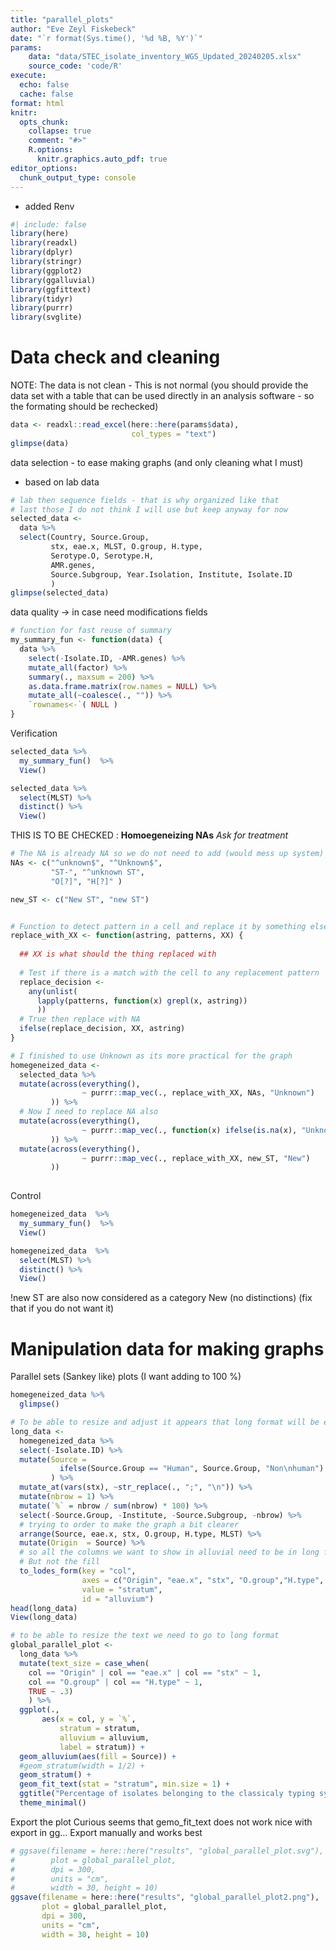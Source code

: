 ```yaml
---
title: "parallel_plots"
author: "Eve Zeyl Fiskebeck"
date: "`r format(Sys.time(), '%d %B, %Y')`"
params:
    data: "data/STEC_isolate_inventory_WGS_Updated_20240205.xlsx"
    source_code: 'code/R'
execute: 
  echo: false
  cache: false
format: html
knitr:
  opts_chunk: 
    collapse: true
    comment: "#>" 
    R.options:
      knitr.graphics.auto_pdf: true
editor_options: 
  chunk_output_type: console
---
```


- added Renv

```r
#| include: false
library(here)
library(readxl)
library(dplyr)
library(stringr)
library(ggplot2)
library(ggalluvial)
library(ggfittext)
library(tidyr)
library(purrr)
library(svglite)
```

# Data check and cleaning 

NOTE: The data is not clean - This is not normal (you should provide the data set with a table that can be used directly in an analysis software - so the formating should be rechecked)

```r
data <- readxl::read_excel(here::here(params$data),
                           col_types = "text")
glimpse(data) 
```

data selection - to ease making graphs (and only cleaning what I must)

- based on lab data 
```r
# lab then sequence fields - that is why organized like that
# last those I do not think I will use but keep anyway for now
selected_data <- 
  data %>% 
  select(Country, Source.Group, 
         stx, eae.x, MLST, O.group, H.type, 
         Serotype.O, Serotype.H,  
         AMR.genes,
         Source.Subgroup, Year.Isolation, Institute, Isolate.ID
         ) 
glimpse(selected_data)
```

data quality -> in case need modifications fields

```r
# function for fast reuse of summary
my_summary_fun <- function(data) {
  data %>%
    select(-Isolate.ID, -AMR.genes) %>%
    mutate_all(factor) %>%
    summary(., maxsum = 200) %>%
    as.data.frame.matrix(row.names = NULL) %>% 
    mutate_all(~coalesce(., "")) %>%
    `rownames<-`( NULL ) 
}
```

Verification 

```r
selected_data %>% 
  my_summary_fun()  %>%
  View()

selected_data %>%
  select(MLST) %>%
  distinct() %>%
  View()
```



THIS IS TO BE CHECKED : **Homoegeneizing NAs** 
_Ask for treatment_


<!-- 
Most should be solved because need to take WGS
* have to be filtered  - considered as right (even though made by 2 different methods)

- [ ] O group : 101/162 53/178 ... how to treat those ? X25  ? is it real ?
- [ ] ST13864* ST21* ST301*       New ST (adk_... what is)  some with the same number have * and others not eg ] MLST eg ST10075 and ST10075*
- [ ] Serotype O: O? , eg O128ab, O128ac -> should be merged or ?
- [ ] Serotype H: H? -> unknwon

Need to homogeneize what is uncertain 
--> 

```r
# The NA is already NA so we do not need to add (would mess up system)
NAs <- c("^unknown$", "^Unknown$", 
         "ST-", "^unknown ST", 
         "O[?]", "H[?]" )

new_ST <- c("New ST", "new ST")


# Function to detect pattern in a cell and replace it by something else (eg. NA)
replace_with_XX <- function(astring, patterns, XX) {
  
  ## XX is what should the thing replaced with 
  
  # Test if there is a match with the cell to any replacement pattern
  replace_decision <- 
    any(unlist(
      lapply(patterns, function(x) grepl(x, astring))
      ))
  # True then replace with NA 
  ifelse(replace_decision, XX, astring)
}

# I finished to use Unknown as its more practical for the graph
homegeneized_data <- 
  selected_data %>%
  mutate(across(everything(), 
                ~ purrr::map_vec(., replace_with_XX, NAs, "Unknown")
         )) %>%
  # Now I need to replace NA also 
  mutate(across(everything(), 
                ~ purrr::map_vec(., function(x) ifelse(is.na(x), "Unknown",x))
         )) %>% 
  mutate(across(everything(), 
                ~ purrr::map_vec(., replace_with_XX, new_ST, "New")
         ))
  
```


Control 
```r
homegeneized_data  %>% 
  my_summary_fun()  %>%
  View()

homegeneized_data  %>% 
  select(MLST) %>%
  distinct() %>%
  View()
```

!new ST are also now considered as a category New (no distinctions) (fix that if you do not want it)



# Manipulation data for making graphs

Parallel sets (Sankey like) plots (I want adding to 100 %)

```r
homegeneized_data %>%
  glimpse()

# To be able to resize and adjust it appears that long format will be easier
long_data <- 
  homegeneized_data %>%
  select(-Isolate.ID) %>%
  mutate(Source = 
           ifelse(Source.Group == "Human", Source.Group, "Non\nhuman")
         ) %>%
  mutate_at(vars(stx), ~str_replace(., ";", "\n")) %>%
  mutate(nbrow = 1) %>%
  mutate(`%` = nbrow / sum(nbrow) * 100) %>%
  select(-Source.Group, -Institute, -Source.Subgroup, -nbrow) %>%
  # trying to order to make the graph a bit clearer
  arrange(Source, eae.x, stx, O.group, H.type, MLST) %>% 
  mutate(Origin  = Source) %>%
  # so all the columns we want to show in alluvial need to be in long format
  # But not the fill 
  to_lodes_form(key = "col",
                axes = c("Origin", "eae.x", "stx", "O.group","H.type", "MLST"),
                value = "stratum",
                id = "alluvium") 
head(long_data)
View(long_data)
```


```r
# to be able to resize the text we need to go to long format
global_parallel_plot <- 
  long_data %>%
  mutate(text_size = case_when(
    col == "Origin" | col == "eae.x" | col == "stx" ~ 1,
    col == "O.group" | col == "H.type" ~ 1,
    TRUE ~ .3)
    ) %>% 
  ggplot(., 
       aes(x = col, y = `%`,
           stratum = stratum, 
           alluvium = alluvium,
           label = stratum)) + 
  geom_alluvium(aes(fill = Source)) +
  #geom_stratum(width = 1/2) +
  geom_stratum() + 
  geom_fit_text(stat = "stratum", min.size = 1) +
  ggtitle("Percentage of isolates belonging to the classicaly typing systems") + 
  theme_minimal() 
```

Export the plot 
Curious seems that gemo_fit_text does not work nice with export in gg...
Export manually and works best
```r
# ggsave(filename = here::here("results", "global_parallel_plot.svg"),
#        plot = global_parallel_plot,
#        dpi = 300,
#        units = "cm",
#        width = 30, height = 10)
ggsave(filename = here::here("results", "global_parallel_plot2.png"),
       plot = global_parallel_plot,
       dpi = 300,
       units = "cm",
       width = 30, height = 10) 
```

